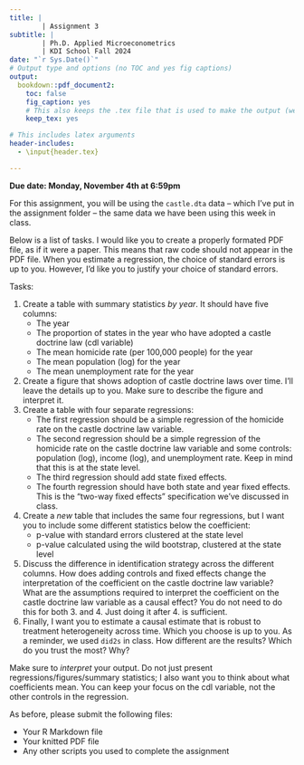 ```yaml
---
title: |
        | Assignment 3
subtitle: |
        | Ph.D. Applied Microeconometrics
        | KDI School Fall 2024
date: "`r Sys.Date()`"
# Output type and options (no TOC and yes fig captions)
output:
  bookdown::pdf_document2: 
    toc: false
    fig_caption: yes
    # This also keeps the .tex file that is used to make the output (we will eventually need this for publication)
    keep_tex: yes

# This includes latex arguments
header-includes:
  - \input{header.tex}

---
```


**Due date: Monday, November 4th at 6:59pm**

For this assignment, you will be using the `castle.dta` data -- which I've put in the assignment folder -- the same data we have been using this week in class. 

Below is a list of tasks. I would like you to create a properly formated PDF file, as if it were a paper. This means that raw code should not appear in the PDF file. When you estimate a regression, the choice of standard errors is up to you. However, I'd like you to justify your choice of standard errors.

Tasks: 

1. Create a table with summary statistics *by year*. It should have five columns:
      - The year
      - The proportion of states in the year who have adopted a castle doctrine law (cdl variable)
      - The mean homicide rate (per 100,000 people) for the year
      - The mean population (log) for the year
      - The mean unemployment rate for the year
2. Create a figure that shows adoption of castle doctrine laws over time. I'll leave the details up to you. Make sure to describe the figure and interpret it.
3. Create a table with four separate regressions:
      - The first regression should be a simple regression of the homicide rate on the castle doctrine law variable.
      - The second regression should be a simple regression of the homicide rate on the castle doctrine law variable and some controls: population (log), income (log), and unemployment rate. Keep in mind that this is at the state level.
      - The third regression should add state fixed effects.
      - The fourth regression should have both state and year fixed effects. This is the "two-way fixed effects" specification we've discussed in class.
4. Create a *new* table that includes the same four regressions, but I want you to include some different statistics below the coefficient:
      - p-value with standard errors clustered at the state level
      - p-value calculated using the wild bootstrap, clustered at the state level
5. Discuss the difference in identification strategy across the different columns. How does adding controls and fixed effects change the interpretation of the coefficient on the castle doctrine law variable? What are the assumptions required to interpret the coefficient on the castle doctrine law variable as a causal effect? You do not need to do this for both 3. and 4. Just doing it after 4. is sufficient.
6. Finally, I want you to estimate a causal estimate that is robust to treatment heterogeneity across time. Which you choose is up to you. As a reminder, we used `did2s` in class. How different are the results? Which do you trust the most? Why?

Make sure to *interpret* your output. Do not just present regressions/figures/summary statistics; I also want you to think about what coefficients mean. You can keep your focus on the cdl variable, not the other controls in the regression.

As before, please submit the following files:

- Your R Markdown file
- Your knitted PDF file
- Any other scripts you used to complete the assignment






